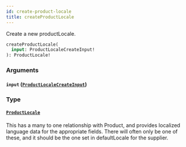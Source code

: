 ```yaml
---
id: create-product-locale
title: createProductLocale
---
```



Create a new productLocale.


```graphql
createProductLocale(
  input: ProductLocaleCreateInput!
): ProductLocale!

```


### Arguments

#### `input` ([`ProductLocaleCreateInput`](/developers/demandhq-apis/demand-api/graphql/reference/inputs/product-locale-create-input))




### Type

#### [`ProductLocale`](/developers/demandhq-apis/demand-api/graphql/reference/objects/product-locale) 

This has a many to one relationship with Product, and provides localized language data for the appropriate fields.
There will often only be one of these, and it should be the one set in defaultLocale for the supplier.




